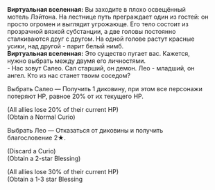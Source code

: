 {{Диалог Начало}}
:'''Виртуальная вселенная:''' Вы заходите в плохо освещённый мотель Лэйтона. На лестнице путь преграждает один из гостей: он просто огромен и выглядит угрожающе. Его тело состоит из прозрачной вязкой субстанции, а две головы постоянно сталкиваются друг с другом. На одной голове растут красные усики, над другой - парит белый нимб.
:'''Виртуальная вселенная:''' Это существо пугает вас. Кажется, нужно выбрать между двумя его личностями.
:- Нас зовут Салео. Сал старший, он демон. Лео - младший, он ангел. Кто из нас станет твоим соседом?
:{{Диалог|Звезда}} Выбрать Салео &mdash; Получить 1 диковину, при этом все персонажи потеряют НР, равное 20% от их текущего НР.
:;(All allies lose 20% of their current HP)
:;(Obtain a Normal Curio)
:{{Диалог|Звезда}} Выбрать Лео &mdash; Отказаться от диковины и получить благословение 2★.
:;(Discard a Curio)
:;(Obtain a 2-star Blessing)
:{{SU Special Dialogue|Небытие|Смешать две личности в одну|Получить случайное благословение, при этом все персонажи потеряют НР, равное 30% от их текущего НР.}}
:;(All allies lose 30% of their current HP)
:;(Obtain a 1-3 star Blessing
{{Диалог Конец}}